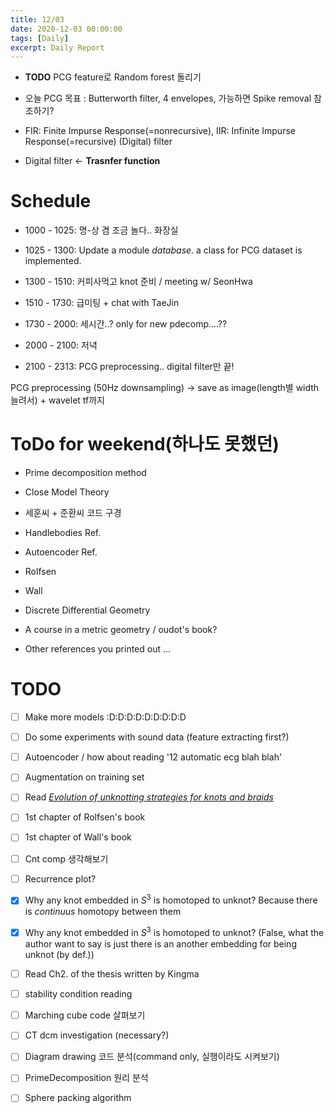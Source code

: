 ```yaml
---
title: 12/03
date: 2020-12-03 00:00:00
tags: [Daily]
excerpt: Daily Report
---
```


* __TODO__ PCG feature로 Random forest 돌리기

* 오늘 PCG 목표 : Butterworth filter, 4 envelopes, 가능하면 Spike removal 참조하기?

* FIR: Finite Impurse Response(=nonrecursive), IIR: Infinite Impurse Response(=recursive) (Digital) filter

* Digital filter <- __Trasnfer function__

# Schedule

* 1000 - 1025: 명-상 겸 조금 놀다.. 화장실

* 1025 - 1300: Update a module _database_. a class for PCG dataset is implemented.

* 1300 - 1510: 커피사먹고 knot 준비 / meeting w/ SeonHwa

* 1510 - 1730: 급미팅 + chat with  TaeJin

* 1730 - 2000: 세시간..? only for new pdecomp....??

* 2000 - 2100: 저녁

* 2100 - 2313: PCG preprocessing.. digital filter만 끝!


 PCG preprocessing (50Hz downsampling) -> save as image(length별 width 늘려서) + wavelet tf까지

# ToDo for weekend(하나도 못했던)

* Prime decomposition method

* Close Model Theory

* 세훈씨 + 준환씨 코드 구경

* Handlebodies Ref.

* Autoencoder Ref.

* Rolfsen

* Wall

* Discrete Differential Geometry

* A course in a metric geometry / oudot's book?

* Other references you printed out ...

# TODO

- [ ] Make more models :D:D:D:D:D:D:D:D:D

- [ ] Do some experiments with sound data (feature extracting first?)

- [ ] Autoencoder / how about reading '12 automatic ecg blah blah'

- [ ] Augmentation on training set

- [ ] Read [_Evolution of unknotting strategies for knots and braids_](https://arxiv.org/abs/1302.0787)

- [ ] 1st chapter of Rolfsen's book

- [ ] 1st chapter of Wall's book

- [ ] Cnt comp 생각해보기

- [ ] Recurrence plot?

- [x] Why any knot embedded in $S^3$ is homotoped to unknot? Because there is _continuus_ homotopy between  them

- [x] Why any knot embedded in $S^3$ is homotoped to unknot? (False, what the author want to say is just there is an another embedding for being unknot (by def.))

- [ ] Read Ch2. of the thesis written by Kingma

- [ ] stability condition reading

- [ ] Marching cube code 살펴보기

- [ ] CT dcm investigation (necessary?)

- [ ] Diagram drawing 코드 분석(command only, 실행이라도 시켜보기)

- [ ] PrimeDecomposition 원리 분석

- [ ] Sphere packing algorithm



